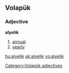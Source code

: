 ==Volapük==
===Adjective===
'''alyelik'''
# [[annual]] 
# [[yearly]]

[[Category:Volapük adjectives]]

[[hu:alyelik]]
[[uk:alyelik]]
[[vo:alyelik]]